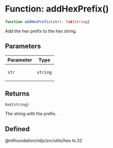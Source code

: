 # Function: addHexPrefix()

```ts
function addHexPrefix(str): 0x${string}
```

Add the hex prefix to the hex string.

## Parameters

<table>
<thead>
<tr>
<th>Parameter</th>
<th>Type</th>
</tr>
</thead>
<tbody>
<tr>
<td>

`str`

</td>
<td>

`string`

</td>
</tr>
</tbody>
</table>

## Returns

`0x${string}`

The string with the prefix.

## Defined  
@nilfoundation/niljs/src/utils/hex.ts:32
